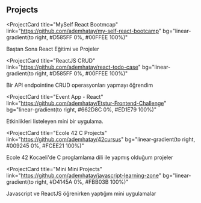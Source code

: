 ## Projects

<ProjectCard
  title="MySelf React Bootmcap"
  link="https://github.com/ademhatay/my-self-react-bootcamp"
  bg="linear-gradient(to right, #D585FF 0%, #00FFEE 100%)"
>
  Baştan Sona React Eğitimi ve Projeler
</ProjectCard>

<ProjectCard
  title="ReactJS CRUD"
  link="https://github.com/ademhatay/react-todo-case"
  bg="linear-gradient(to right, #D585FF 0%, #00FFEE 100%)"
>
  Bir API endpointine CRUD operasyonları yapmayı öğrendim
</ProjectCard>

<ProjectCard
  title="Event App - React"
  link="https://github.com/ademhatay/Etstur-Frontend-Challenge"
  bg="linear-gradient(to right, #662D8C 0%, #ED1E79 100%)"
>
  Etkinlikleri listeleyen mini bir uygulama.
</ProjectCard>


<ProjectCard
  title="Ecole 42 C Projects"
  link="https://github.com/ademhatay/42cursus"
  bg="linear-gradient(to right, #009245 0%, #FCEE21 100%)"
>
  Ecole 42 Kocaeli'de C proglamlama dili ile yapmış olduğum projeler
</ProjectCard>


<ProjectCard
  title="Mini Mini Projects"
  link="https://github.com/ademhatay/javascript-learning-zone"
  bg="linear-gradient(to right, #D4145A 0%, #FBB03B 100%)"
>
  Javascript ve ReactJS öğrenirken yaptığım mini uygulamalar
</ProjectCard>




